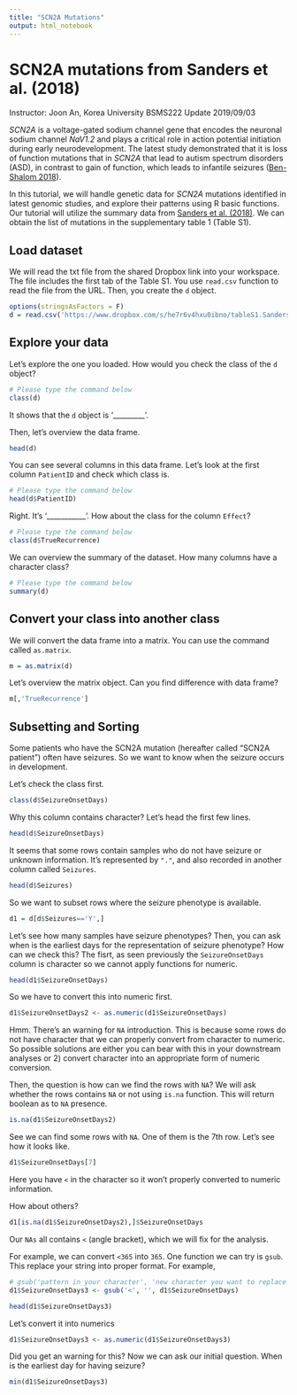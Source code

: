 ```yaml
---
title: "SCN2A Mutations"
output: html_notebook
---
```


# SCN2A mutations from Sanders et al. (2018)
Instructor: Joon An, Korea University
BSMS222
Update 2019/09/03

*SCN2A* is a voltage-gated sodium channel gene that encodes the neuronal sodium channel *NaV1.2* and plays a critical role in action potential initiation during early neurodevelopment. The latest study demonstrated that it is loss of function mutations that in *SCN2A* that lead to autism spectrum disorders (ASD), in contrast to gain of function, which leads to infantile seizures ([Ben-Shalom 2018](https://www.ncbi.nlm.nih.gov/pmc/articles/PMC5796785/)). 

In this tutorial, we will handle genetic data for *SCN2A* mutations identified in latest genomic studies, and explore their patterns using R basic functions. Our tutorial will utilize the summary data from [Sanders et al. (2018)](https://www.ncbi.nlm.nih.gov/pmc/articles/PMC6015533/). We can obtain the list of mutations in the supplementary table 1 (Table S1).

## Load dataset

We will read the txt file from the shared Dropbox link into your workspace. The file includes the first tab of the Table S1. You use `read.csv` function to read the file from the URL. Then, you create the `d` object.

```r
options(stringsAsFactors = F)
d = read.csv('https://www.dropbox.com/s/he7r6v4hxu0ibno/tableS1.Sanders2018.txt?dl=1', sep='\t')
```

## Explore your data

Let's explore the one you loaded. How would you check the class of the `d` object?

```r
# Please type the command below
class(d)
```

It shows that the `d` object is '_________'. 

Then, let's overview the data frame.

```r
head(d)
```

You can see several columns in this data frame. Let's look at the first column `PatientID` and check which class is. 

```r
# Please type the command below
head(d$PatientID)
```

Right. It's '___________'. How about the class for the column `Effect`?

```r
# Please type the command below
class(d$TrueRecurrence)
```

We can overview the summary of the dataset. How many columns have a character class?

```r
# Please type the command below
summary(d)
```

## Convert your class into another class

We will convert the data frame into a matrix. You can use the command called `as.matrix`.

```r
m = as.matrix(d)
```

Let's overview the matrix object. Can you find difference with data frame?

```r
m[,'TrueRecurrence']
```

## Subsetting and Sorting

Some patients who have the SCN2A mutation (hereafter called "SCN2A patient") often have seizures. So we want to know when the seizure occurs in development.

Let's check the class first.

```r
class(d$SeizureOnsetDays)
```

Why this column contains character? Let's head the first few lines.

```r
head(d$SeizureOnsetDays)
```

It seems that some rows contain samples who do not have seizure or unknown information. It's represented by `"."`, and also recorded in another column called `Seizures`.

```r
head(d$Seizures)
```

So we want to subset rows where the seizure phenotype is available.

```r
d1 = d[d$Seizures=='Y',]
```

Let's see how many samples have seizure phenotypes?
Then, you can ask when is the earliest days for the representation of seizure phenotype? How can we check this? The fisrt, as seen previously the `SeizureOnsetDays` column is character so we cannot apply functions for numeric. 

```r
head(d1$SeizureOnsetDays)
```

So we have to convert this into numeric first. 

```r
d1$SeizureOnsetDays2 <- as.numeric(d1$SeizureOnsetDays)
```

Hmm. There's an warning for `NA` introduction. This is because some rows do not have character that we can properly convert from character to numeric. So possible solutions are either you can bear with this in your downstream analyses or 2) convert character into an appropriate form of numeric conversion.

Then, the question is how can we find the rows with `NA`? We will ask whether the rows contains `NA` or not using `is.na` function. This will return boolean as to `NA` presence.

```r
is.na(d1$SeizureOnsetDays2)
```

See we can find some rows with `NA`. One of them is the 7th row. Let's see how it looks like.

```r
d1$SeizureOnsetDays[7]
```

Here you have `<` in the character so it won't properly converted to numeric information.

How about others?

```r
d1[is.na(d1$SeizureOnsetDays2),]$SeizureOnsetDays
```

Our `NAs` all contains `<` (angle bracket), which we will fix for the analysis. 

For example, we can convert `<365` into `365`. One function we can try is `gsub`. This replace your string into proper format. For example, 

```r
# gsub('pattern in your character', 'new character you want to replace', vectors for your character)
d1$SeizureOnsetDays3 <- gsub('<', '', d1$SeizureOnsetDays)

head(d1$SeizureOnsetDays3)
```

Let's convert it into numerics

```r
d1$SeizureOnsetDays3 <- as.numeric(d1$SeizureOnsetDays3)
```

Did you get an warning for this?
Now we can ask our initial question. When is the earliest day for having seizure?

```r
min(d1$SeizureOnsetDays3)
```





